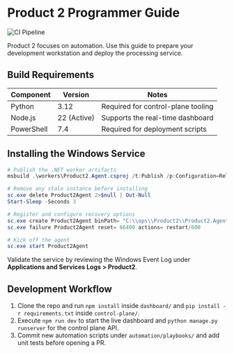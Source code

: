 # Product 2 Programmer Guide

![CI Pipeline](https://via.placeholder.com/800x420?text=CI+Pipeline)

Product 2 focuses on automation. Use this guide to prepare your development workstation and deploy the processing service.

## Build Requirements

| Component | Version | Notes |
| --- | --- | --- |
| Python | 3.12 | Required for control-plane tooling |
| Node.js | 22 (Active) | Supports the real-time dashboard |
| PowerShell | 7.4 | Required for deployment scripts |

## Installing the Windows Service

```powershell
# Publish the .NET worker artifacts
msbuild .\workers\Product2.Agent.csproj /t:Publish /p:Configuration=Release

# Remove any stale instance before installing
sc.exe delete Product2Agent 2>$null | Out-Null
Start-Sleep -Seconds 3

# Register and configure recovery options
sc.exe create Product2Agent binPath= "C:\\ops\\Product2\\Product2.Agent.exe" start= delayed-auto
sc.exe failure Product2Agent reset= 86400 actions= restart/600

# Kick off the agent
sc.exe start Product2Agent
```

Validate the service by reviewing the Windows Event Log under **Applications and Services Logs > Product2**.

## Development Workflow

1. Clone the repo and run `npm install` inside `dashboard/` and `pip install -r requirements.txt` inside `control-plane/`.
2. Execute `npm run dev` to start the live dashboard and `python manage.py runserver` for the control plane API.
3. Commit new automation scripts under `automation/playbooks/` and add unit tests before opening a PR.
